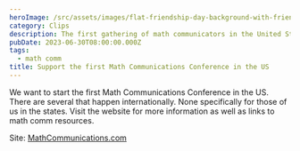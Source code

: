 ```yaml
---
heroImage: /src/assets/images/flat-friendship-day-background-with-friends-amber.jpg
category: Clips
description: The first gathering of math communicators in the United States.
pubDate: 2023-06-30T08:00:00.000Z
tags:
  - math comm
title: Support the first Math Communications Conference in the US
---
```


We want to start the first Math Communications Conference in the US. There are several that happen internationally. None specifically for those of us in the states. Visit the website for more information as well as links to math comm resources.

Site: [MathCommunications.com](https://mathcommunications.com 'Landing page to subscribe for updates about a US Math Communications Conference')
